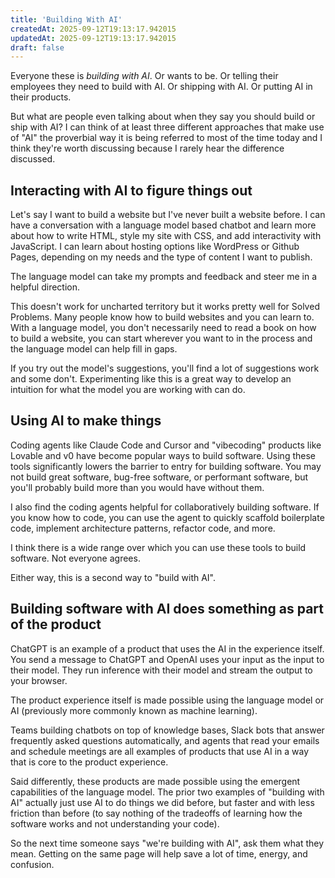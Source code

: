 ```yaml
---
title: 'Building With AI'
createdAt: 2025-09-12T19:13:17.942015
updatedAt: 2025-09-12T19:13:17.942015
draft: false
---
```


Everyone these is _building with AI_. Or wants to be. Or telling their employees they need to build with AI. Or shipping with AI. Or putting AI in their products.

But what are people even talking about when they say you should build or ship with AI? I can think of at least three different approaches that make use of "AI" the proverbial way it is being referred to most of the time today and I think they're worth discussing because I rarely hear the difference discussed.

## Interacting with AI to figure things out

Let's say I want to build a website but I've never built a website before.
I can have a conversation with a language model based chatbot and learn more about how to write HTML, style my site with CSS, and add interactivity with JavaScript.
I can learn about hosting options like WordPress or Github Pages, depending on my needs and the type of content I want to publish.

The language model can take my prompts and feedback and steer me in a helpful direction.

This doesn't work for uncharted territory but it works pretty well for Solved Problems.
Many people know how to build websites and you can learn to.
With a language model, you don't necessarily need to read a book on how to build a website, you can start wherever you want to in the process and the language model can help fill in gaps.

If you try out the model's suggestions, you'll find a lot of suggestions work and some don't.
Experimenting like this is a great way to develop an intuition for what the model you are working with can do.

## Using AI to make things

Coding agents like Claude Code and Cursor and "vibecoding" products like Lovable and v0 have become popular ways to build software.
Using these tools significantly lowers the barrier to entry for building software.
You may not build great software, bug-free software, or performant software, but you'll probably build more than you would have without them.

I also find the coding agents helpful for collaboratively building software.
If you know how to code, you can use the agent to quickly scaffold boilerplate code, implement architecture patterns, refactor code, and more.

I think there is a wide range over which you can use these tools to build software.
Not everyone agrees.

Either way, this is a second way to "build with AI".

## Building software with AI does something as part of the product

ChatGPT is an example of a product that uses the AI in the experience itself.
You send a message to ChatGPT and OpenAI uses your input as the input to their model.
They run inference with their model and stream the output to your browser.

The product experience itself is made possible using the language model or AI (previously more commonly known as machine learning).

Teams building chatbots on top of knowledge bases, Slack bots that answer frequently asked questions automatically, and agents that read your emails and schedule meetings are all examples of products that use AI in a way that is core to the product experience.

Said differently, these products are made possible using the emergent capabilities of the language model.
The prior two examples of "building with AI" actually just use AI to do things we did before, but faster and with less friction than before (to say nothing of the tradeoffs of learning how the software works and not understanding your code).

So the next time someone says "we're building with AI", ask them what they mean.
Getting on the same page will help save a lot of time, energy, and confusion.
